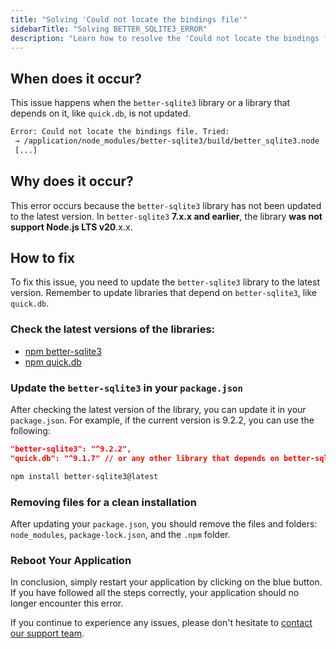 ```yaml
---
title: "Solving 'Could not locate the bindings file'"
sidebarTitle: "Solving BETTER_SQLITE3_ERROR"
description: "Learn how to resolve the 'Could not locate the bindings file' issue in your application."
---
```


## When does it occur?

This issue happens when the `better-sqlite3` library or a library that depends on it, like `quick.db`, is not updated.

```bash
Error: Could not locate the bindings file. Tried:
 → /application/node_modules/better-sqlite3/build/better_sqlite3.node
 [...]
```

## Why does it occur?

This error occurs because the `better-sqlite3` library has not been updated to the latest version. In `better-sqlite3` **7.x.x and earlier**, the library **was not support Node.js LTS v20**.x.x.

## How to fix

To fix this issue, you need to update the `better-sqlite3` library to the latest version. Remember to update libraries that depend on `better-sqlite3`, like `quick.db`.

### Check the latest versions of the libraries:
   - [npm better-sqlite3](https://www.npmjs.com/package/better-sqlite3)
   - [npm quick.db](https://www.npmjs.com/package/quick.db)


### Update the `better-sqlite3` in your `package.json`

After checking the latest version of the library, you can update it in your `package.json`. For example, if the current version is 9.2.2, you can use the following:

```json Update manually in your package.json
"better-sqlite3": "^9.2.2",
"quick.db": "^9.1.7" // or any other library that depends on better-sqlite3
```

```bash Update using the terminal
npm install better-sqlite3@latest
```

### Removing files for a clean installation

After updating your `package.json`, you should remove the files and folders: `node_modules`, `package-lock.json`, and the `.npm` folder.

### Reboot Your Application

In conclusion, simply restart your application by clicking on the blue button. If you have followed all the steps correctly, your application should no longer encounter this error.

If you continue to experience any issues, please don't hesitate to [contact our support team](/company/support).
